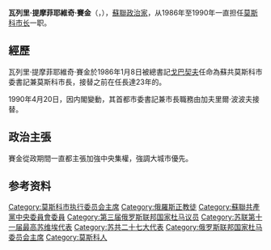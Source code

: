 {{Infobox Politician
| name          = Валерий Тимофеевич Сайкин<br>瓦列里·提摩菲耶維奇·賽金
| image         =
| caption       =
| office        = [[File:Flag_of_Moscow,_Russia.svg|25px]]第14任[[莫斯科市长|莫斯科市长]]
| term_start    = 1986年1月8日
| term_end      = 1990年4月20日
| predecessor   = {{tsl|ru|Промыслов Владимир Фёдорович|弗拉基米爾·費奧多洛維奇·普洛穆斯洛夫}}
| successor     = [[加夫里爾·哈里托諾維奇·波波夫|加夫里爾·哈里托諾維奇·波波夫]]
| birth_date    = {{birth date and age|1937|8|3}}
| birth_place   = {{USSR}}[[莫斯科|莫斯科]]
| party         = [[蘇聯共產黨|蘇聯共產黨]]
| religion      = [[东正教|东正教]]
}}

'''瓦列里·提摩菲耶維奇·賽金'''（{{lang|ru|'''Валерий Тимофеевич Сайкин'''}}，{{bd|1937年|8月3日|catIdx=L}}），[[蘇聯|蘇聯]][[政治家|政治家]]，从1986年至1990年一直担任[[莫斯科|莫斯科]][[市长|市长]]一职。

==經歷==
瓦列里·提摩菲耶維奇·賽金於1986年1月8日被總書記[[戈巴契夫|戈巴契夫]]任命為蘇共莫斯科市委書記兼莫斯科市長，接替之前在任長達23年的{{tsl|ru|Промыслов Владимир Фёдорович||普洛穆斯洛夫}}。

1990年4月20日，因内閣變動，其首都市委書記兼市長職務由加夫里爾·波波夫接替。

==政治主張==
賽金從政期間一直都主張加強中央集權，強調大城市優先。

== 参考资料 ==
{{commonscat|Valeriy Saykin}}
{{reflist}}

{{莫斯科市首長}}
{{refend}}
{{Russia-poli-bio-stub}}
{{DEFAULTSORT:Сайкин, Валерий Тимофеевич}}


[[Category:莫斯科市执行委员会主席|Category:莫斯科市执行委员会主席]]
[[Category:俄羅斯正教徒|Category:俄羅斯正教徒]]
[[Category:蘇聯共產黨中央委員會委員|Category:蘇聯共產黨中央委員會委員]]
[[Category:第三届俄罗斯联邦国家杜马议员|Category:第三届俄罗斯联邦国家杜马议员]]
[[Category:苏联第十一届最高苏维埃代表|Category:苏联第十一届最高苏维埃代表]]
[[Category:苏共二十七大代表|Category:苏共二十七大代表]]
[[Category:俄罗斯联邦国家杜马委员会主席|Category:俄罗斯联邦国家杜马委员会主席]]
[[Category:莫斯科人|Category:莫斯科人]]